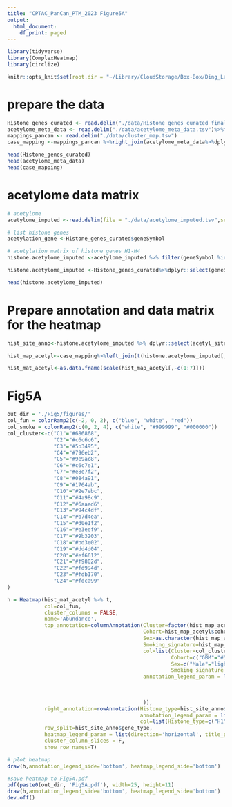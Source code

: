 ```yaml
---
title: "CPTAC_PanCan_PTM_2023 Figure5A"
output:
  html_document:
    df_print: paged
---
```


```r
library(tidyverse)
library(ComplexHeatmap)
library(circlize)
```

```r
knitr::opts_knit$set(root.dir = "~/Library/CloudStorage/Box-Box/Ding_Lab/Projects_Current/CPTAC/CPTACIII/CPTAC3_pancancer_PTM/Figures/github_repo/")
```

# prepare the data
```r
Histone_genes_curated <- read.delim("./data/Histone_genes_curated_final.tsv")%>% filter(grepl('H1|H2A|H2B|H3|H4', gene_type))
acetylome_meta_data <- read.delim("./data/acetylome_meta_data.tsv")%>%filter(grepl('BRCA|LSCC|MEDUL|GBM|LUAD|UCEC|MB', cohort))
mappings_pancan <- read.delim("./data/cluster_map.tsv")
case_mapping <-mappings_pancan %>%right_join(acetylome_meta_data%>%dplyr::select(case_id,cohort,age,sex,race,smoking),by="case_id")%>%filter(!is.na(cluster_id))

head(Histone_genes_curated)
head(acetylome_meta_data)
head(case_mapping)
```

# acetylome data matrix
```r
# acetylome
acetylome_imputed <-read.delim(file = "./data/acetylome_imputed.tsv",sep="\t")

# list histone genes
acetylation_gene <-Histone_genes_curated$geneSymbol

# acetylation matrix of histone genes H1-H4
histone.acetylome_imputed <-acetylome_imputed %>% filter(geneSymbol %in% acetylation_gene)

histone.acetylome_imputed <-Histone_genes_curated%>%dplyr::select(geneSymbol,gene_type)%>%right_join(histone.acetylome_imputed,by="geneSymbol")

head(histone.acetylome_imputed)
```

# Prepare annotation and data matrix for the heatmap
```r
hist_site_anno<-histone.acetylome_imputed %>% dplyr::select(acetyl_sites,gene_type)

hist_map_acetyl<-case_mapping%>%left_join(t(histone.acetylome_imputed[,-c(1,2,4,5,6)]%>%column_to_rownames(var ="acetyl_sites"))%>%as.data.frame%>%rownames_to_column(var = "case_id"),by="case_id")

hist_mat_acetyl<-as.data.frame(scale(hist_map_acetyl[,-c(1:7)]))
```

# Fig5A
```r

out_dir = './Fig5/figures/'
col_fun = colorRamp2(c(-2, 0, 2), c("blue", "white", "red"))
col_smoke = colorRamp2(c(0, 2, 4), c("white", "#999999", "#000000"))
col_cluster<-c("C1"="#686868",
               "C2"="#c6c6c6",
               "C3"="#5b3495",
               "C4"="#796eb2",
               "C5"="#9e9ac8",
               "C6"="#c6c7e1",
               "C7"="#e8e7f2",
               "C8"="#084a91",
               "C9"="#1764ab",
               "C10"="#2e7ebc",
               "C11"="#4a98c9",
               "C12"="#6aaed6",
               "C13"="#94c4df",
               "C14"="#b7d4ea",
               "C15"="#d0e1f2",
               "C16"="#e3eef9",
               "C17"="#9b3203",
               "C18"="#bd3e02",
               "C19"="#dd4d04",
               "C20"="#ef6612",
               "C21"="#f9802d",
               "C22"="#fd994d",
               "C23"="#fdb170",
               "C24"="#fdca99"
)

h = Heatmap(hist_mat_acetyl %>% t,
            col=col_fun,
            cluster_columns = FALSE,
            name='Abundance',
            top_annotation=columnAnnotation(Cluster=factor(hist_map_acetyl$cluster_id,levels = c("C1","C2","C3","C4","C5","C6","C7","C8","C9","C10","C11","C12","C13","C14","C15","C16","C17","C18","C19","C20","C21","C22","C23","C24")),
                                            Cohort=hist_map_acetyl$cohort,
                                            Sex=as.character(hist_map_acetyl$sex),
                                            Smoking_signature=hist_map_acetyl$smoking,
                                            col=list(Cluster=col_cluster,
                                                     Cohort=c("GBM"="#52b788", "MB"="#193e2e", "LSCC"="#91bdff", "LUAD"="#1a759f", "UCEC"="#5a189a", "BRCA"="#cd6090"),Cluster=col_cluster,
                                                     Sex=c("Male"="lightskyblue", "Female"="plum"),
                                                     Smoking_signature = col_smoke),
                                            annotation_legend_param = list(Cohort = list(nrow = 2, title = "Cohort", title_position = "leftcenter"),
                                                                           Cluster = list(nrow = 2, title = "Clusters", title_position = "leftcenter"),
                                                                           Sex = list(nrow = 2, title = "Sex", title_position = "leftcenter"),
                                                                           Smoking_signature= list(title = "Tobacco smoking \n mutational signature \n (log10)", title_position = "leftcenter",direction = "horizontal")
                                            )),
            right_annotation=rowAnnotation(Histone_type=hist_site_anno$gene_type,  
                                           annotation_legend_param = list(Histone_type = list(nrow = 1, title = "Histone type", title_position = "lefttop")),
                                           col=list(Histone_type=c("H1"="darkgreen", "H2A"="orangered", "H2B"="mediumvioletred", "H3"="mediumblue", "H4"="dodgerblue"))),
            row_split=hist_site_anno$gene_type, 
            heatmap_legend_param = list(direction='horizontal', title_position='leftcenter'),
            cluster_column_slices = F,
            show_row_names=T)

# plot heatmap
draw(h,annotation_legend_side='bottom', heatmap_legend_side='bottom')

#save heatmap to Fig5A.pdf
pdf(paste0(out_dir, 'Fig5A.pdf'), width=25, height=11)
draw(h,annotation_legend_side='bottom', heatmap_legend_side='bottom')
dev.off()



```